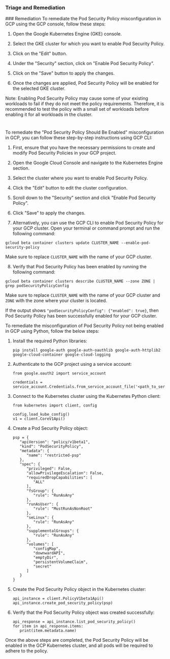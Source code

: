 
### Triage and Remediation
<Tabs>
<Tab title='Remediation'>
### Remediation

<AccordionGroup>
<Accordion title='Using Console' defaultOpen='true'>
To remediate the Pod Security Policy misconfiguration in GCP using the GCP console, follow these steps:

1. Open the Google Kubernetes Engine (GKE) console.

2. Select the GKE cluster for which you want to enable Pod Security Policy.

3. Click on the "Edit" button.

4. Under the "Security" section, click on "Enable Pod Security Policy".

5. Click on the "Save" button to apply the changes.

6. Once the changes are applied, Pod Security Policy will be enabled for the selected GKE cluster.

Note: Enabling Pod Security Policy may cause some of your existing workloads to fail if they do not meet the policy requirements. Therefore, it is recommended to test the policy with a small set of workloads before enabling it for all workloads in the cluster.

#
</Accordion>

<Accordion title='Using CLI'>
To remediate the "Pod Security Policy Should Be Enabled" misconfiguration in GCP, you can follow these step-by-step instructions using GCP CLI:

1. First, ensure that you have the necessary permissions to create and modify Pod Security Policies in your GCP project.

2. Open the Google Cloud Console and navigate to the Kubernetes Engine section.

3. Select the cluster where you want to enable Pod Security Policy.

4. Click the "Edit" button to edit the cluster configuration.

5. Scroll down to the "Security" section and click "Enable Pod Security Policy".

6. Click "Save" to apply the changes.

7. Alternatively, you can use the GCP CLI to enable Pod Security Policy for your GCP cluster. Open your terminal or command prompt and run the following command:

```
gcloud beta container clusters update CLUSTER_NAME --enable-pod-security-policy
```

Make sure to replace `CLUSTER_NAME` with the name of your GCP cluster.

8. Verify that Pod Security Policy has been enabled by running the following command:

```
gcloud beta container clusters describe CLUSTER_NAME --zone ZONE | grep podSecurityPolicyConfig
```

Make sure to replace `CLUSTER_NAME` with the name of your GCP cluster and `ZONE` with the zone where your cluster is located.

If the output shows `"podSecurityPolicyConfig": {"enabled": true}`, then Pod Security Policy has been successfully enabled for your GCP cluster.
</Accordion>

<Accordion title='Using Python'>
To remediate the misconfiguration of Pod Security Policy not being enabled in GCP using Python, follow the below steps:

1. Install the required Python libraries: 

   ```
   pip install google-auth google-auth-oauthlib google-auth-httplib2 google-cloud-container google-cloud-logging
   ```

2. Authenticate to the GCP project using a service account:

   ```
   from google.oauth2 import service_account

   credentials = service_account.Credentials.from_service_account_file('<path_to_service_account_file>')
   ```

3. Connect to the Kubernetes cluster using the Kubernetes Python client:

   ```
   from kubernetes import client, config

   config.load_kube_config()
   v1 = client.CoreV1Api()
   ```

4. Create a Pod Security Policy object:

   ```
   psp = {
      "apiVersion": "policy/v1beta1",
      "kind": "PodSecurityPolicy",
      "metadata": {
         "name": "restricted-psp"
      },
      "spec": {
         "privileged": False,
         "allowPrivilegeEscalation": False,
         "requiredDropCapabilities": [
            "ALL"
         ],
         "fsGroup": {
            "rule": "RunAsAny"
         },
         "runAsUser": {
            "rule": "MustRunAsNonRoot"
         },
         "seLinux": {
            "rule": "RunAsAny"
         },
         "supplementalGroups": {
            "rule": "RunAsAny"
         },
         "volumes": [
            "configMap",
            "downwardAPI",
            "emptyDir",
            "persistentVolumeClaim",
            "secret"
         ]
      }
   }
   ```

5. Create the Pod Security Policy object in the Kubernetes cluster:

   ```
   api_instance = client.PolicyV1beta1Api()
   api_instance.create_pod_security_policy(psp)
   ```

6. Verify that the Pod Security Policy object was created successfully:

   ```
   api_response = api_instance.list_pod_security_policy()
   for item in api_response.items:
      print(item.metadata.name)
   ```

Once the above steps are completed, the Pod Security Policy will be enabled in the GCP Kubernetes cluster, and all pods will be required to adhere to the policy.
</Accordion>

</AccordionGroup>
</Tab>
</Tabs>
